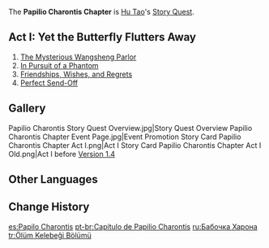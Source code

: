 {{Chapter Infobox
|character       = Hu Tao
|short           = Papilio Charontis
|act1            = Yet the Butterfly Flutters Away
|ARReq1          = 40
|keyReq1         = 1
|archonQuestReq1 = [[Chapter I]] Act III: [[Farewell, Archaic Lord]]
}}
The '''Papilio Charontis Chapter''' is [[Hu Tao]]'s [[Story Quest]].

==Act I: Yet the Butterfly Flutters Away==
{{Main|Yet the Butterfly Flutters Away}}
{{Description|The spear opens the path to the afterlife, and the butterflies bridge this world and the next.<br />Wangsheng Funeral Parlor has overseen countless funerals for Liyue's residents in its time, guiding people along the final journey they shall embark on in this realm.<br />Yes, the current guide does uphold this solemn tradition in a somewhat unorthodox fashion...<br />But fear not! No matter what your background might be, she is passionate about ensuring that every client receives the send-off they deserve.}}
# [[The Mysterious Wangsheng Parlor]]
# [[In Pursuit of a Phantom]]
# [[Friendships, Wishes, and Regrets]]
# [[Perfect Send-Off]]

==Gallery==
<gallery>
Papilio Charontis Story Quest Overview.jpg|Story Quest Overview
Papilio Charontis Chapter Event Page.jpg|Event Promotion
Story Card Papilio Charontis Chapter Act I.png|Act I
Story Card Papilio Charontis Chapter Act I Old.png|Act I before [[Version 1.4]]
</gallery>

==Other Languages==
{{Other Languages
|en      = Papilio Charontis Chapter
|zhs     = 引蝶之章
|zhs_rm  = Yǐndié zhī Zhāng
|zht     = 引蝶之章
|zht_rm  = Yǐndié zhī Zhāng
|zh_tl   = Chapter of the Guiding Butterfly
|ja      = 彼岸蝶の章
|ja_rm   = Higan Chou no Shou{{Assumed}}
|ja_tl   = Pāramitā Butterfly Chapter
|ko      = {{tt|피안|彼岸}} 나비의 장
|ko_rm   = Pian Nabi-ui Jang
|ko_tl   = Pāramitā Butterfly's Chapter
|ko_note = The Story Quest chapter name differs from Hu Tao's constellation name. {{Lang|The additional portion|ko=피안(彼岸)|ko_rm=pian|ko_lit=the other side}} refers to {{w|pāramitā}} and seems to only be otherwise mentioned in the Japanese name.
|es      = Papilio Charontis
|fr      = Papilio Charontis
|ru      = Бабочка Харона
|ru_tl   = Charon's Butterfly
|th      = บทแห่งผีเสื้อ
|th_rm   = Bot Haeng Phisuea
|th_tl   = Chapter of the Butterfly
|vi      = {{tt|Chương|章}} {{tt|Dẫn Điệp|引蝶}}
|vi_tl   = Guiding Butterfly Chapter
|de      = Papilio Charontis
|id      = Chapter Papilio Charontis
|pt      = Capítulo de Papilio Charontis
|pt_tl   = 
|tr      = Ölüm Kelebeği Bölümü
|tr_tl   = Death Butterfly Chapter
|it      = Capitolo del Papilio Charontis
|it_tl   = 
}}

==Change History==
{{Change History|1.3}}

[[es:Papilo Charontis]]
[[pt-br:Capítulo de Papilio Charontis]]
[[ru:Бабочка Харона]]
[[tr:Ölüm Kelebeği Bölümü]]